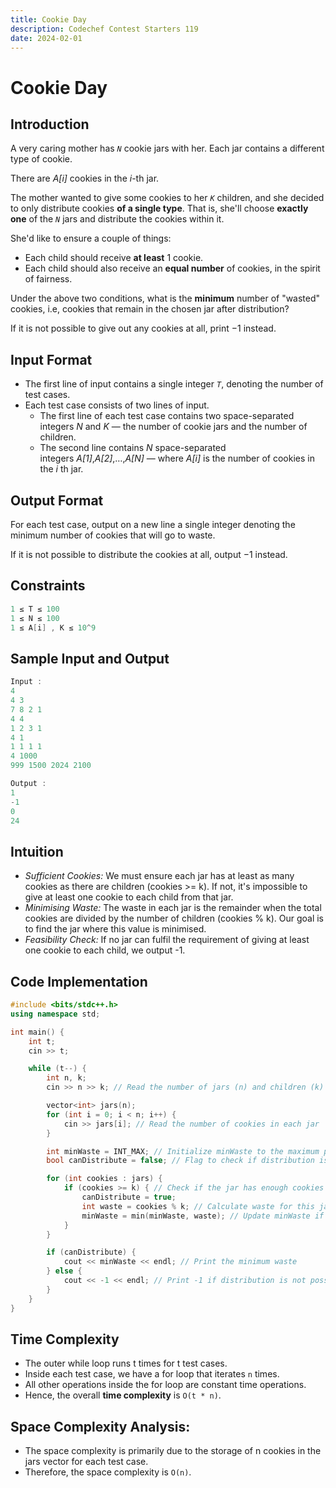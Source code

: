 ```yaml
---
title: Cookie Day
description: Codechef Contest Starters 119
date: 2024-02-01
---
```


# Cookie Day

## Introduction

A very caring mother has *`N`* cookie jars with her. Each jar contains a different type of cookie.

There are *A[i]* cookies in the *i*-th jar.

The mother wanted to give some cookies to her *`K`* children, and she decided to only distribute cookies **of a single type**. That is, she'll choose **exactly one** of the *`N`* jars and distribute the cookies within it.

She'd like to ensure a couple of things:

- Each child should receive **at least** 1 cookie.
- Each child should also receive an **equal number** of cookies, in the spirit of fairness.

Under the above two conditions, what is the **minimum** number of "wasted" cookies, i.e, cookies that remain in the chosen jar after distribution?

If it is not possible to give out any cookies at all, print −1 instead.

## Input Format

- The first line of input contains a single integer *`T`*, denoting the number of test cases.
- Each test case consists of two lines of input.
  - The first line of each test case contains two space-separated integers *N* and *K* — the number of cookie jars and the number of children.
  - The second line contains *N* space-separated integers *A[1]*,_A[2]_,…,*A[N]* — where *A[i]* is the number of cookies in the *i* th jar.

## Output Format

For each test case, output on a new line a single integer denoting the minimum number of cookies that will go to waste.

If it is not possible to distribute the cookies at all, output −1 instead.

## Constraints

```c++
1 ≤ T ≤ 100
1 ≤ N ≤ 100
1 ≤ A[i] , K ≤ 10^9
```

## Sample Input and Output

```c++
Input :
4
4 3
7 8 2 1
4 4
1 2 3 1
4 1
1 1 1 1
4 1000
999 1500 2024 2100

Output :
1
-1
0
24
```

## Intuition

- _Sufficient Cookies:_ We must ensure each jar has at least as many cookies as there are children (cookies >= k). If not, it's impossible to give at least one cookie to each child from that jar.
- _Minimising Waste:_ The waste in each jar is the remainder when the total cookies are divided by the number of children (cookies % k). Our goal is to find the jar where this value is minimised.
- _Feasibility Check:_ If no jar can fulfil the requirement of giving at least one cookie to each child, we output -1.

## Code Implementation

```cpp
#include <bits/stdc++.h>
using namespace std;

int main() {
    int t;
    cin >> t;

    while (t--) {
        int n, k;
        cin >> n >> k; // Read the number of jars (n) and children (k)

        vector<int> jars(n);
        for (int i = 0; i < n; i++) {
            cin >> jars[i]; // Read the number of cookies in each jar
        }

        int minWaste = INT_MAX; // Initialize minWaste to the maximum possible value
        bool canDistribute = false; // Flag to check if distribution is possible

        for (int cookies : jars) {
            if (cookies >= k) { // Check if the jar has enough cookies
                canDistribute = true;
                int waste = cookies % k; // Calculate waste for this jar
                minWaste = min(minWaste, waste); // Update minWaste if this jar has less waste
            }
        }

        if (canDistribute) {
            cout << minWaste << endl; // Print the minimum waste
        } else {
            cout << -1 << endl; // Print -1 if distribution is not possible
        }
    }
}

```

## Time Complexity

- The outer while loop runs t times for t test cases.
- Inside each test case, we have a for loop that iterates `n` times.
- All other operations inside the for loop are constant time operations.
- Hence, the overall **time complexity** is `O(t * n)`.

## Space Complexity Analysis:

- The space complexity is primarily due to the storage of n cookies in the jars vector for each test case.
- Therefore, the space complexity is `O(n)`.
